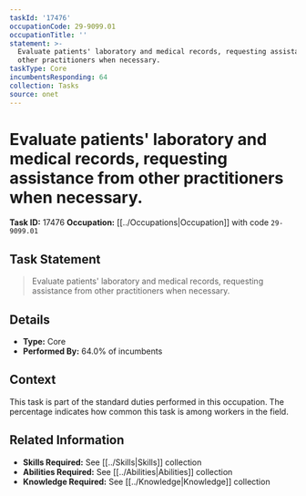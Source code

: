 ```yaml
---
taskId: '17476'
occupationCode: 29-9099.01
occupationTitle: ''
statement: >-
  Evaluate patients' laboratory and medical records, requesting assistance from
  other practitioners when necessary.
taskType: Core
incumbentsResponding: 64
collection: Tasks
source: onet
---
```

# Evaluate patients' laboratory and medical records, requesting assistance from other practitioners when necessary.

**Task ID:** 17476
**Occupation:** [[../Occupations|Occupation]] with code `29-9099.01`

## Task Statement

> Evaluate patients' laboratory and medical records, requesting assistance from other practitioners when necessary.

## Details

- **Type:** Core
- **Performed By:** 64.0% of incumbents

## Context

This task is part of the standard duties performed in this occupation. The percentage indicates how common this task is among workers in the field.

## Related Information

- **Skills Required:** See [[../Skills|Skills]] collection
- **Abilities Required:** See [[../Abilities|Abilities]] collection
- **Knowledge Required:** See [[../Knowledge|Knowledge]] collection
